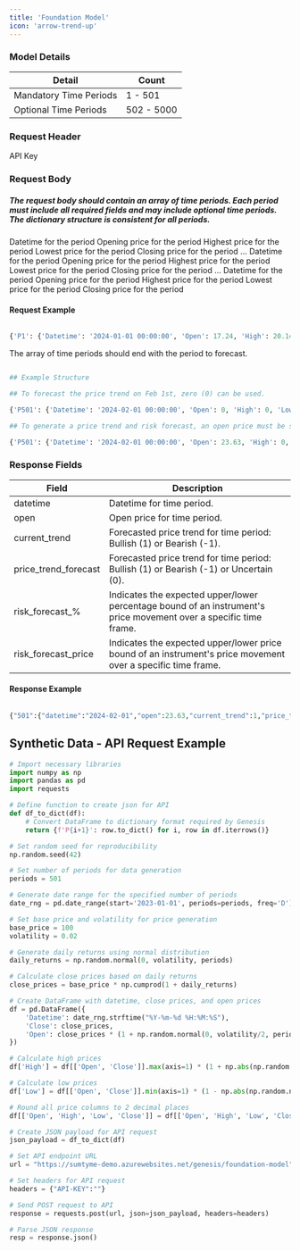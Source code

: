 ```yaml
---
title: 'Foundation Model'
icon: 'arrow-trend-up'
---
```


### Model Details 

| Detail | Count                           |
| -------- | ------------------------------------- |
| Mandatory Time Periods     | 1 - 501                    |
| Optional Time Periods      | 502 - 5000                         |

### Request Header 


<ParamField header="API-KEY" type="string" required>
      API Key
    </ParamField>


### Request Body 

##### The request body should contain an array of time periods. Each period must include all required fields and may include optional time periods. The dictionary structure is consistent for all periods.

<ParamField body="P1" type="dict" required>
  <Expandable title="P1">
    <ParamField body="Datetime" type="string" required>
      Datetime for the period
    </ParamField>
    <ParamField body="Open" type="number" required>
      Opening price for the period
    </ParamField>
    <ParamField body="High" type="number" required>
      Highest price for the period
    </ParamField>
    <ParamField body="Low" type="number" required>
      Lowest price for the period
    </ParamField>
    <ParamField body="Close" type="number" required>
      Closing price for the period
    </ParamField>
  </Expandable>
</ParamField>
...
<ParamField body="P502" type="dict">
  <Expandable title="P502">
    <ParamField body="Datetime" type="string">
      Datetime for the period
    </ParamField>
    <ParamField body="Open" type="number">
      Opening price for the period
    </ParamField>
    <ParamField body="High" type="number">
      Highest price for the period
    </ParamField>
    <ParamField body="Low" type="number">
      Lowest price for the period
    </ParamField>
    <ParamField body="Close" type="number">
      Closing price for the period
    </ParamField>
  </Expandable>
</ParamField>
...
<ParamField body="P5000" type="dict">
  <Expandable title="P5000">
    <ParamField body="Datetime" type="string">
      Datetime for the period
    </ParamField>
    <ParamField body="Open" type="number">
      Opening price for the period
    </ParamField>
    <ParamField body="High" type="number">
      Highest price for the period
    </ParamField>
    <ParamField body="Low" type="number">
      Lowest price for the period
    </ParamField>
    <ParamField body="Close" type="number">
      Closing price for the period
    </ParamField>
  </Expandable>
</ParamField>




#### Request Example
```python

{'P1': {'Datetime': '2024-01-01 00:00:00', 'Open': 17.24, 'High': 20.14, 'Low': 16.47,'Close': 20.16}, 'P2': {'Datetime': '2024-01-02 00:00:00', 'Open': 20.26, 'High': 24.60, 'Low': 20.01, 'Close': 23.63}}

```


<Tip>The array of time periods should end with the period to forecast.</Tip>

```python

## Example Structure

## To forecast the price trend on Feb 1st, zero (0) can be used. 

{'P501': {'Datetime': '2024-02-01 00:00:00', 'Open': 0, 'High': 0, 'Low': 0,'Close': 0}}

## To generate a price trend and risk forecast, an open price must be specified (previous close price can be used). 

{'P501': {'Datetime': '2024-02-01 00:00:00', 'Open': 23.63, 'High': 0, 'Low': 0,'Close': 0}}

```


### Response Fields

| Field | Description                           |
| -------- | ------------------------------------- |
| datetime     | Datetime for time period.                 |
| open| Open price for time period.|
| current_trend   | Forecasted price trend for time period: Bullish (1) or  Bearish (-1).|
| price_trend_forecast   | Forecasted price trend for time period: Bullish (1) or  Bearish (-1) or Uncertain (0).|
| risk_forecast_%   | Indicates the expected upper/lower percentage bound of an instrument's price movement over a specific time frame.|
| risk_forecast_price   | Indicates the expected upper/lower price bound of an instrument's price movement over a specific time frame. |


#### Response Example

```python

{"501":{"datetime":"2024-02-01","open":23.63,"current_trend":1,"price_trend_forecast":0,"risk_forecast":1.2,"risk_forecast":23.35}}

```


## Synthetic Data - API Request Example

```python
# Import necessary libraries
import numpy as np
import pandas as pd
import requests

# Define function to create json for API
def df_to_dict(df):
    # Convert DataFrame to dictionary format required by Genesis
    return {f'P{i+1}': row.to_dict() for i, row in df.iterrows()}

# Set random seed for reproducibility
np.random.seed(42)

# Set number of periods for data generation
periods = 501

# Generate date range for the specified number of periods
date_rng = pd.date_range(start='2023-01-01', periods=periods, freq='D')

# Set base price and volatility for price generation
base_price = 100
volatility = 0.02

# Generate daily returns using normal distribution
daily_returns = np.random.normal(0, volatility, periods)

# Calculate close prices based on daily returns
close_prices = base_price * np.cumprod(1 + daily_returns)

# Create DataFrame with datetime, close prices, and open prices
df = pd.DataFrame({
    'Datetime': date_rng.strftime("%Y-%m-%d %H:%M:%S"),
    'Close': close_prices,
    'Open': close_prices * (1 + np.random.normal(0, volatility/2, periods)),
})

# Calculate high prices
df['High'] = df[['Open', 'Close']].max(axis=1) * (1 + np.abs(np.random.normal(0, volatility/2, periods)))

# Calculate low prices
df['Low'] = df[['Open', 'Close']].min(axis=1) * (1 - np.abs(np.random.normal(0, volatility/2, periods)))

# Round all price columns to 2 decimal places
df[['Open', 'High', 'Low', 'Close']] = df[['Open', 'High', 'Low', 'Close']].round(2)

# Create JSON payload for API request
json_payload = df_to_dict(df)

# Set API endpoint URL
url = "https://sumtyme-demo.azurewebsites.net/genesis/foundation-model"

# Set headers for API request
headers = {"API-KEY":""}

# Send POST request to API
response = requests.post(url, json=json_payload, headers=headers)

# Parse JSON response
resp = response.json()

```